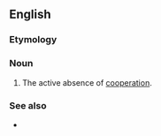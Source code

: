 ==English==

===Etymology===
{{prefix|en|non|cooperation}}

===Noun===
{{en-noun|-|s}}

# The active absence of [[cooperation]].

===See also===
* {{l|en|civil disobedience}}